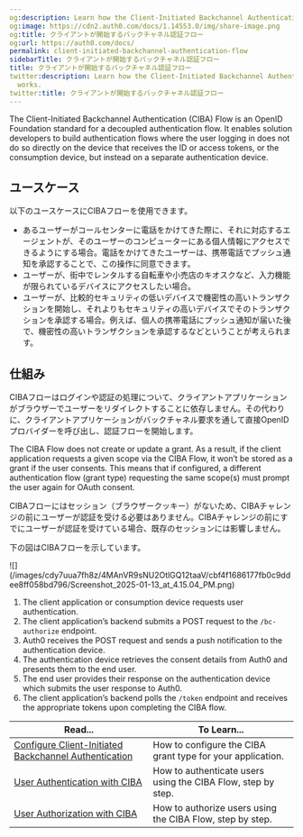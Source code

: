 ```yaml
---
og:description: Learn how the Client-Initiated Backchannel Authentication Flow works.
og:image: https://cdn2.auth0.com/docs/1.14553.0/img/share-image.png
og:title: クライアントが開始するバックチャネル認証フロー
og:url: https://auth0.com/docs/
permalink: client-initiated-backchannel-authentication-flow
sidebarTitle: クライアントが開始するバックチャネル認証フロー
title: クライアントが開始するバックチャネル認証フロー
twitter:description: Learn how the Client-Initiated Backchannel Authentication Flow
  works.
twitter:title: クライアントが開始するバックチャネル認証フロー
---
```


The Client-Initiated Backchannel Authentication (CIBA) Flow is an <Tooltip tip="OpenID: Open standard for authentication that allows applications to verify users' identities without collecting and storing login information." cta="View Glossary" href="/docs/glossary?term=OpenID">OpenID</Tooltip> Foundation standard for a decoupled authentication flow. It enables solution developers to build authentication flows where the user logging in does not do so directly on the device that receives the ID or <Tooltip tip="Access Token: Authorization credential, in the form of an opaque string or JWT, used to access an API." cta="View Glossary" href="/docs/glossary?term=access+tokens">access tokens</Tooltip>, or the consumption device, but instead on a separate authentication device.

## ユースケース

以下のユースケースにCIBAフローを使用できます。

* あるユーザーがコールセンターに電話をかけてきた際に、それに対応するエージェントが、そのユーザーのコンピューターにある個人情報にアクセスできるようにする場合。電話をかけてきたユーザーは、携帯電話でプッシュ通知を承認することで、この操作に同意できます。
* ユーザーが、街中でレンタルする自転車や小売店のキオスクなど、入力機能が限られているデバイスにアクセスしたい場合。
* ユーザーが、比較的セキュリティの低いデバイスで機密性の高いトランザクションを開始し、それよりもセキュリティの高いデバイスでそのトランザクションを承認する場合。例えば、個人の携帯電話にプッシュ通知が届いた後で、機密性の高いトランザクションを承認するなどということが考えられます。

## 仕組み

CIBAフローはログインや認証の処理について、クライアントアプリケーションがブラウザーでユーザーをリダイレクトすることに依存しません。その代わりに、クライアントアプリケーションがバックチャネル要求を通して直接OpenIDプロバイダーを呼び出し、認証フローを開始します。

The CIBA Flow does not create or update a grant. As a result, if the client application requests a given scope via the CIBA Flow, it won’t be stored as a grant if the user consents. This means that if configured, a different authentication flow (grant type) requesting the same scope(s) must prompt the user again for <Tooltip tip="OAuth 2.0: Authorization framework that defines authorization protocols and workflows." cta="View Glossary" href="/docs/glossary?term=OAuth">OAuth</Tooltip> consent.

CIBAフローにはセッション（ブラウザークッキー）がないため、CIBAチャレンジの前にユーザーが認証を受ける必要はありません。CIBAチャレンジの前にすでにユーザーが認証を受けている場合、既存のセッションには影響しません。

下の図はCIBAフローを示しています。

<Frame>![](/images/cdy7uua7fh8z/4MAnVR9sNU2OtlGQ12taaV/cbf4f1686177fb0c9ddee8ff058bd796/Screenshot_2025-01-13_at_4.15.04_PM.png)</Frame>

1. The client application or consumption device requests user authentication.
2. The client application’s backend submits a POST request to the `/bc-authorize` endpoint.
3. Auth0 receives the POST request and sends a push notification to the authentication device.
4. The authentication device retrieves the consent details from Auth0 and presents them to the end user.
5. The end user provides their response on the authentication device which submits the user response to Auth0.
6. The client application’s backend polls the `/token` endpoint and receives the appropriate tokens upon completing the CIBA flow.

<table class="table"><thead>
<tr>
<th><strong>Read...</strong></th>
<th><strong>To Learn...</strong></th>
</tr>
</thead>
<tbody>
<tr>
<td><a href="/docs/get-started/applications/configure-client-initiated-backchannel-authentication">Configure Client-Initiated Backchannel Authentication</a></td>
<td>How to configure the CIBA grant type for your application.</td>
</tr>
<tr>
<td><a href="/docs/get-started/authentication-and-authorization-flow/client-initiated-backchannel-authentication-flow/user-authentication-with-ciba">User Authentication with CIBA</a></td>
<td>How to authenticate users using the CIBA Flow, step by step.</td>
</tr>
<tr>
<td><a href="/docs/get-started/authentication-and-authorization-flow/client-initiated-backchannel-authentication-flow/user-authorization-with-ciba">User Authorization with CIBA</a></td>
<td>How to authorize users using the CIBA Flow, step by step.</td>
</tr>
</tbody>
</table>